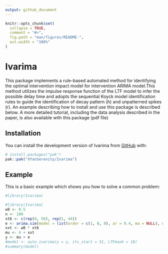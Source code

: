 ```yaml
---
output: github_document
---
```


<!-- README.md is generated from README.Rmd. Please edit that file -->

```r
knitr::opts_chunk$set(
  collapse = TRUE,
  comment = "#>",
  fig.path = "man/figures/README-",
  out.width = "100%"
)
```

# Ivarima

<!-- badges: start -->
<!-- badges: end -->

This package implements a rule-based automated method for identifying the optimal intervention impact model for intervention ARIMA model.This method utilizes the impulse response function of the LTF model to infer the possible delay time and adopts the sequential Koyck model identification rules to guide the identification of decay pattern (h) and unpatterned spikes (r). An example describing how to install and use this package is described below. A more detailed tutorial, including the data analysis described in the paper, is also available with this package (pdf file)


## Installation

You can install the development version of Ivarima from [GitHub](https://github.com/) with:

``` r
# install.packages("pak")
pak::pak("XYanSerenity/Ivarima")
```

## Example

This is a basic example which shows you how to solve a common problem:

```r
#library(Ivarima)

#library(Ivarima)
w0 <- 0.5
n <- 100
xt6 <- c(rep(0, 56), rep(1, 44))
e <- arima.sim(model = list(order = c(1, 0, 0), ar = 0.4, ma = NULL), n = 100, sd = 0.1)
xxt <- w0 * xt6
mu <- 4 + xxt
y <- mu + e
#model <- auto.ivarima(y = y, its_start = 51, LTFmaxk = 10)
#summary(model)
```
